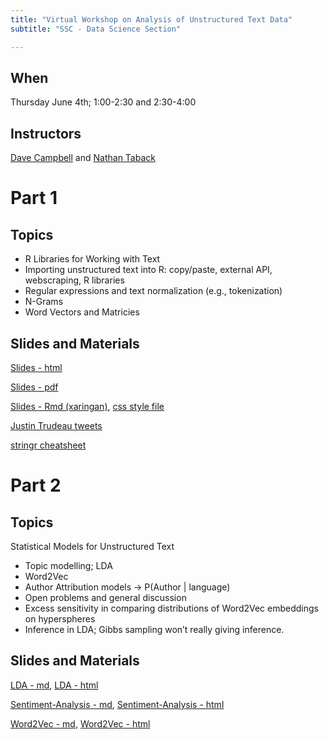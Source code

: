 ```yaml
---
title: "Virtual Workshop on Analysis of Unstructured Text Data"
subtitle: "SSC - Data Science Section"

---
```


## When

Thursday June 4th; 1:00-2:30 and 2:30-4:00

## Instructors

[Dave Campbell](https://people.math.carleton.ca/~davecampbell/Dave_Campbell.html) and [Nathan Taback](http://utstat.toronto.edu/nathan/)



# Part 1

## Topics

- R Libraries for Working with Text
- Importing unstructured text into R: copy/paste, external API, webscraping, R libraries
- Regular expressions and text normalization (e.g., tokenization)
- N-Grams
- Word Vectors and Matricies

## Slides and Materials

[Slides - html](workshopslides1.html)

[Slides - pdf](workshopslides1.pdf)

[Slides - Rmd (xaringan)](workshopslides1.Rmd), [css style file](slides.css)

[Justin Trudeau tweets](JT20tweets_may25.csv)

[stringr cheatsheet](https://github.com/rstudio/cheatsheets/blob/master/strings.pdf)




# Part 2 

## Topics

Statistical Models for Unstructured Text 

- Topic modelling; LDA
- Word2Vec
- Author Attribution models → P(Author | language) 
- Open problems and general discussion
- Excess sensitivity in comparing distributions of Word2Vec embeddings on hyperspheres 
- Inference in LDA; Gibbs sampling won’t really giving inference.

## Slides and Materials

[LDA - md](LDA.md), [LDA - html](LDA.html)

[Sentiment-Analysis - md](Sentiment-Analysis.md), [Sentiment-Analysis - html](Sentiment-Analysis.html)

[Word2Vec - md](Word2Vec.md), [Word2Vec - html](Word2Vec.html)



